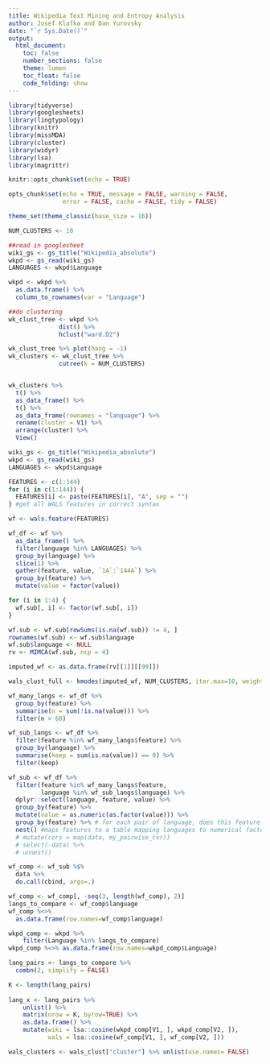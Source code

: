 ```yaml
---
title: Wikipedia Text Mining and Entropy Analysis
author: Josef Klafka and Dan Yurovsky
date: "`r Sys.Date()`"
output: 
  html_document:
    toc: false
    number_sections: false
    theme: lumen
    toc_float: false
    code_folding: show 
---
```


```r
library(tidyverse)
library(googlesheets)
library(lingtypology)
library(knitr)
library(missMDA)
library(cluster)
library(widyr)
library(lsa)
library(magrittr)

knitr::opts_chunk$set(echo = TRUE)

opts_chunk$set(echo = TRUE, message = FALSE, warning = FALSE, 
               error = FALSE, cache = FALSE, tidy = FALSE)

theme_set(theme_classic(base_size = 16))
```

```r
NUM_CLUSTERS <- 10

##read in googlesheet
wiki_gs <- gs_title("Wikipedia_absolute")
wkpd <- gs_read(wiki_gs) 
LANGUAGES <- wkpd$Language

wkpd <- wkpd %>% 
  as.data.frame() %>%
  column_to_rownames(var = "Language")

##do clustering
wk_clust_tree <- wkpd %>% 
              dist() %>%
              hclust("ward.D2") 

wk_clust_tree %>% plot(hang = -1)
wk_clusters <- wk_clust_tree %>%
              cutree(k = NUM_CLUSTERS)


wk_clusters %>% 
  t() %>%
  as_data_frame() %>% 
  t() %>%
  as_data_frame(rownames = "language") %>%
  rename(cluster = V1) %>%
  arrange(cluster) %>% 
  View()
```

```r
wiki_gs <- gs_title("Wikipedia_absolute")
wkpd <- gs_read(wiki_gs) 
LANGUAGES <- wkpd$Language

FEATURES <- c(1:144)
for (i in c(1:144)) {
  FEATURES[i] <- paste(FEATURES[i], "A", sep = "")
} #get all WALS features in correct syntax

wf <- wals.feature(FEATURES)

wf_df <- wf %>%
  as_data_frame() %>%
  filter(language %in% LANGUAGES) %>%
  group_by(language) %>%
  slice(1) %>%
  gather(feature, value, `1A`:`144A`) %>%
  group_by(feature) %>%
  mutate(value = factor(value))

for (i in 1:4) {
  wf.sub[, i] <- factor(wf.sub[, i])
}

wf.sub <- wf.sub[rowSums(is.na(wf.sub)) != 4, ]
rownames(wf.sub) <- wf.sub$language
wf.sub$language <- NULL
rv <- MIMCA(wf.sub, ncp = 4)

imputed_wf <- as.data.frame(rv[[1]][[99]])

wals_clust_full <- kmodes(imputed_wf, NUM_CLUSTERS, iter.max=10, weighted = FALSE)
```

```r

wf_many_langs <- wf_df %>%
  group_by(feature) %>%
  summarise(n = sum(!is.na(value))) %>%
  filter(n > 60)

wf_sub_langs <- wf_df %>%
  filter(feature %in% wf_many_langs$feature) %>%
  group_by(language) %>%
  summarise(keep = sum(is.na(value)) == 0) %>%
  filter(keep)

wf_sub <- wf_df %>%
  filter(feature %in% wf_many_langs$feature,
         language %in% wf_sub_langs$language) %>%
  dplyr::select(language, feature, value) %>%
  group_by(feature) %>%
  mutate(value = as.numeric(as.factor(value))) %>%
  group_by(feature) %>% # for each pair of language, does this feature assin them the same value
  nest() #maps features to a table mapping languages to numerical factor feature values
  # mutate(cors = map(data, my_pairwise_cor))
  # select(-data) %>%
  # unnest()

wf_comp <- wf_sub %$%
  data %>%
  do.call(cbind, args=.) 

wf_comp <- wf_comp[, -seq(3, length(wf_comp), 2)] 
langs_to_compare <- wf_comp$language
wf_comp %<>% 
  as.data.frame(row.names=wf_comp$language) 

wkpd_comp <- wkpd %>%
    filter(Language %in% langs_to_compare) 
wkpd_comp %<>% as.data.frame(row.names=wkpd_comp$Language)

lang_pairs <- langs_to_compare %>%
  combn(2, simplify = FALSE) 

K <- length(lang_pairs)
  
lang_x <- lang_pairs %>%
    unlist() %>%
    matrix(nrow = K, byrow=TRUE) %>%
    as.data.frame() %>%
    mutate(wiki = lsa::cosine(wkpd_comp[V1, ], wkpd_comp[V2, ]), 
           wals = lsa::cosine(wf_comp[V1, ], wf_comp[V2, ]))


```

```r
wals_clusters <- wals_clust["cluster"] %>% unlist(use.names= FALSE)
```
